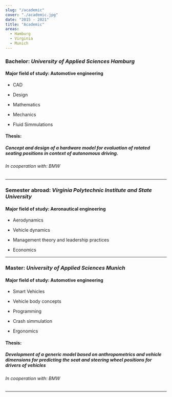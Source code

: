 ```yaml
---
slug: "/academic"
cover: "./academic.jpg"
date: "2015 - 2021"
title: "Academic"
areas:
  - Hamburg
  - Virginia
  - Munich
---
```


### Bachelor: _University of Applied Sciences Hamburg_

#### Major field of study: Automotive engineering

<div style="text-align: left">

- CAD

- Design

- Mathematics

- Mechanics

- Fluid Simmulations

</div>

#### Thesis:

##### Concept and design of a hardware model for evaluation of rotated seating positions in context of autonomous driving.

###### In cooperation with: BMW

---

### Semester abroad: _Virginia Polytechnic Institute and State University_

#### Major field of study: Aeronautical engineering

<div style="text-align: left">

- Aerodynamics

- Vehicle dynamics

- Management theory and leadership practices

- Economics

</div>

---

### Master: _University of Applied Sciences Munich_

#### Major field of study: Automotive engineering

<div style="text-align: left">

- Smart Vehicles

- Vehicle body concepts

- Programming

- Crash simmulation

- Ergonomics

</div>

#### Thesis:

##### Development of a generic model based on anthropometrics and vehicle dimensions for predicting the seat and steering wheel positions for drivers of vehicles

###### In cooperation with: BMW

---
